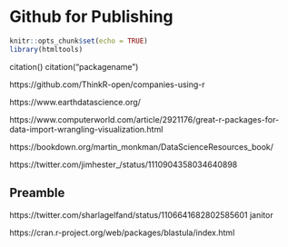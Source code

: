 # Github for Publishing {#code-tour} 

```r
knitr::opts_chunk$set(echo = TRUE)
library(htmltools)
```

<!---

https://alison.rbind.io/post/read-multiple-header-rows/

stashing for now: 
https://github.com/mozilla/leadership-training/blob/master/for_mentors/tip_sheet.md

https://github.com/awesomedata/awesome-public-datasets

A few R examples: sf, separate_rows, Rgbif

https://medium.economist.com/mistakes-weve-drawn-a-few-8cdd8a42d368


What are your resources for a (sneaky) intro to data engineering? My #RLadies go-tos: ☑️ data in spreadsheets, @kara_woo and @kwbroman, https://www.tandfonline.com/doi/abs/10.1080/00031305.2017.1375989 … ☑️ data dictionaries, @beeonaposy, https://caitlinhudon.com/2018/10/30/data-dictionaries/ … ☑️ code smells/feels, @JennyBryan,:::: and others
https://twitter.com/CivicAngela/status/1130860863244701696

Alternatives to datacamp: https://twitter.com/nic_crane/status/1117762686794764290

Ggplot flipbook: https://twitter.com/EvaMaeRey/status/1095102690936291328

--->

citation()
citation("packagename")

https://github.com/ThinkR-open/companies-using-r

https://www.earthdatascience.org/

https://www.computerworld.com/article/2921176/great-r-packages-for-data-import-wrangling-visualization.html

https://bookdown.org/martin_monkman/DataScienceResources_book/

https://twitter.com/jimhester_/status/1110904358034640898

## Preamble

https://twitter.com/sharlagelfand/status/1106641682802585601
janitor

https://cran.r-project.org/web/packages/blastula/index.html



<!---
Go back in time: https://mobile.twitter.com/rstudio/status/1090634455612416000?s=19
Chat with Liz Selig: Add TOC, Goal-oriented strategy to Openscapes?

Cowplots - multimodel outputs fast.

Facilitate culture – deliberate
Teaching
Data science in a box
Christie’s 
https://cbahlai.github.io/rqm-template/ 
https://reproducibleqm.github.io/RQM_SS18/


--->